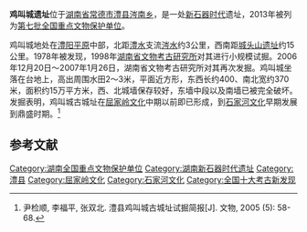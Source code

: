 {{not|鸡鸣城遗址}}
{{coord|29|45|54|N|111|48|45|E|scale:10000|display=title}}
{{文物保护单位
| 级别 = 全国
| 名称 = 鸡叫城遗址
| 所在 = [[湖南省|湖南省]][[常德市|常德市]][[澧县|澧县]]
| 分类 = 古遗址
| 时代 = [[新石器时代|新石器时代]]
| 编号 = 7-0361-1-361
| 登录 = 2013年3月5日
}}
'''鸡叫城遗址'''位于[[湖南省|湖南省]][[常德市|常德市]][[澧县|澧县]][[涔南乡|涔南乡]]，是一处[[新石器时代|新石器时代]]遗址，2013年被列为[[第七批全国重点文物保护单位|第七批全国重点文物保护单位]]。

鸡叫城地处在[[澧阳平原|澧阳平原]]中部，北距[[澧水|澧水]]支流[[涔水|涔水]]约3公里，西南距[[城头山遗址|城头山遗址]]约15公里。1978年被发现，1998年[[湖南省文物考古研究所|湖南省文物考古研究所]]对其进行小规模试掘。2006年12月20日～2007年1月26日，湖南省文物考古研究所对其再次发掘。鸡叫城坐落在台地上，高出周围水田2～3米，平面近方形，东西长约400、南北宽约370米，面积约15万平方米，西、北城墙保存较好，东墙中段以及南墙已被完全破坏。发掘表明，鸡叫城古城址在[[屈家岭文化|屈家岭文化]]中期以前即已形成，到[[石家河文化|石家河文化]]早期发展到鼎盛时期。<ref>尹检顺, 李福平, 张双北. 澧县鸡叫城古城址试掘简报[J]. 文物, 2005 (5): 58-68.</ref>

==参考文献==
{{reflist}}

{{湖南全国重点文物保护单位}}

{{DEFAULTSORT:J}}
[[Category:湖南全国重点文物保护单位|Category:湖南全国重点文物保护单位]]
[[Category:湖南新石器时代遗址|Category:湖南新石器时代遗址]]
[[Category:澧县|Category:澧县]]
[[Category:屈家岭文化|Category:屈家岭文化]]
[[Category:石家河文化|Category:石家河文化]]
[[Category:全国十大考古新发现|Category:全国十大考古新发现]]